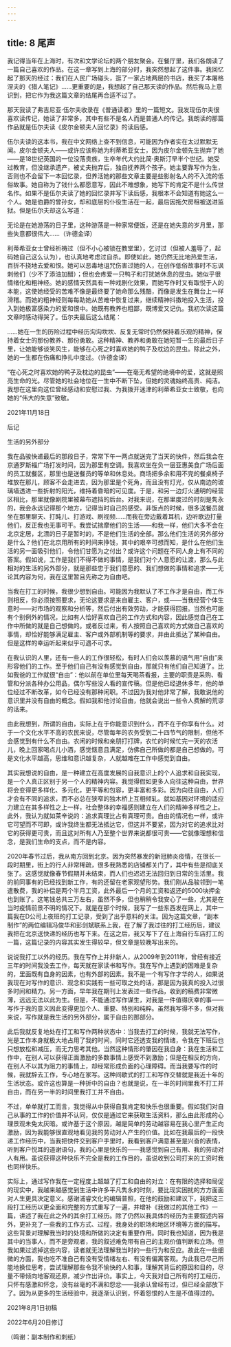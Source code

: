 ```yaml
---
---
---
```

title: 8 尾声
---




我记得当年在上海时，有次和文学论坛的两个朋友聚会。在餐厅里，我们各朗读了一篇自己喜欢的作品。在这一章写到上海的部分时，我突然想起了这件事。我回忆起了那天的经过：我们在人民广场碰头，逛了一家占地两层的书店，我买了本屠格涅夫的《猎人笔记》……更重要的是，我想起了自己那天读的作品。然后我马上意识到，把它作为我这篇文章的结尾再合适不过了。

那天我读了弗吉尼亚·伍尔夫收录在《普通读者》里的一篇短文。我发现伍尔夫很喜欢读传记，她读了非常多，其中有些不是名人而是普通人的传记。我朗读的那篇作品就是伍尔夫读《皮尔金顿夫人回忆录》的读后感。

伍尔夫读的这本书，我在中文网络上查不到信息，可能因为作者实在太过默默无闻。皮尔金顿夫人——或许应该称她为利蒂希亚女士，因为皮尔金顿先生抛弃了她——是18世纪英国的一位没落贵族，生卒年代大约比简·奥斯汀早半个世纪。她受过教育，但没继承遗产，被丈夫抛弃后，独自抚养两个孩子。她主要靠写作为生，否则也不会留下一本回忆录，但养活她的那些文章主要是些影射名人的不入流的低俗故事。她自称为了钱什么都愿意写，因此不难想象，她写下的肯定不是什么传世名作。如果不是伍尔夫读了她的回忆录并写下读后感，我根本不会知道有她这么一个人。她是伯爵的曾孙女，却和底层的仆役生活在一起，最后因拖欠房租被送进监狱。但是伍尔夫却这么写道：


无论是在她游荡的日子里，这种游荡是一种家常便饭，还是在她失意的岁月里，那些失意都很伟大……（许德金译）

利蒂希亚女士曾经祈祷过（但不小心被锁在教堂里），乞讨过（但被人羞辱了，起码她自己这么认为），也认真地考虑过自杀。即使如此，她仍然无比地热爱生活，百折不挠地去爱和恨。她可以恶毒地诅咒伤害过她的人，在创作低俗故事时不忘讽刺他们（少不了添油加醋）；但也会疼爱一只鸭子和打扰她休息的昆虫。她似乎很情绪化和粗神经。她的感情天然具有一种戏剧化效果，而她写作时又有取悦于人的本能，这使她经受的苦难不像是最终要了她命那么残酷，而像是发生在舞台上一样滑稽。而她的粗神经则每每助她从苦难中恢复过来，继续精神抖擞地投入生活，投入到她极富感染力的爱和恨中。她既有教养也粗鄙，既博爱又记仇。我初次读这篇文章时感动得哭了。伍尔夫最后这么结尾：


……她在一生的历险过程中经历沟沟坎坎、反复无常时仍然保持着乐观的精神，保持着女士的那份教养、那份勇敢。这种精神、教养和勇敢在她短暂一生的最后日子里，让她能够谈笑风生，能够在心死之时喜欢她的鸭子及枕边的昆虫。除此之外，她的一生都在伤痛和挣扎中度过。（许德金译）

“在心死之时喜欢她的鸭子及枕边的昆虫”——在毫无希望的绝境中的爱，这就是照亮生命的光。尽管她的社会地位在一生中不断下坠，但她的灵魂始终高贵、纯洁。我想在这里向这位曾经感动和安慰过我、为我拨开迷津的利蒂希亚女士致敬，也向她的“伟大的失意”致敬。

2021年11月18日





后记

生活的另外部分


我在品骏快递最后的那段日子，常常下午一两点就送完了当天的快件，然后我会在京通罗斯福广场打发时间，因为那里有空调。我喜欢坐在负一层亚惠美食广场后面的员工就餐区，那里也是送餐员的等单和休息处。商场把多余和用不完的餐桌椅子堆放在那儿，顾客不会走进去，因为那里是个死角，而且没有灯光，仅从南边的玻璃墙透进一些折射的阳光，维持着昏暗的可见度。于是，和另一边灯火通明的经营区相比，那里就像剧院里被幕布遮挡的后台。对我来说，在那里度过的时刻是隽永的，我会永远记得那个地方，记得当时自己的感受。非饭点的时候，很多送餐员就坐在那里聊天、打盹儿、打游戏、刷视频……而我在旁边戴着耳机，边听歌边打量他们，反正我也无事可干。我尝试揣摩他们的生活——和我一样，他们大多不会在北京定居，北漂的日子是暂时的，不是他们生活的全部。那么他们生活的另外部分是什么？他们在北京用所有的时间来挣钱，其中的艰辛可想而知，是什么在他们生活的另一面吸引他们，令他们甘愿为之付出？或许这个问题在不同人身上有不同的答案。假如说，工作是我们不得不做的事情，是我们对个人意愿的让渡，那么与此相对的生活的另外部分，就是那些忠于我们意愿的、我们想做的事情和追求——无论其内容为何，我在这里暂且先称之为自由吧。

当我在打工的时候，我很少想到自由。可能因为我默认了不工作才是自由，而工作则相反，你必须按照要求，无论这要求是来自雇主、客户，或——当我经营个体生意时——对市场的观察和分析等，然后付出有效劳动，才能获得回报。当然也可能有个别例外的情况，比如有人恰好喜欢自己的工作方式和内容，因此感觉自己在工作中所做的就是自己想做的。或者反过来，有人按照自己喜欢的方式做自己喜欢的事情，却恰好能够满足雇主、客户或外部机制等的要求，并由此抵达了某种自由。但是这样的幸运听起来似乎可遇不可求。

在我认识的人里，还有一些人的工作很轻松，有时人们会以羡慕的语气用“自由”来形容他们的工作。至于他们自己有没有感觉到自由，那就只有他们自己知道了。比如我爸的工作就很“自由”：他以前在单位里每天喝茶看报，主要的职责是采购、看管和分派各种办公用品，偶尔写些没人看的宣传稿。但是他已经退休多年，他的单位经过不断改革，如今已经没有那种闲职。不过因为我对他非常了解，我敢说他的意识里并没有自由的概念。假如我和他讨论自由，他就会说出一些令人费解的荒谬的话来。

由此我想到，所谓的自由，实际上在于你能意识到什么，而不在于你享有什么。对于一个文化水平不高的农民来说，尽管每年的农务受到二十四节气的限制，但他不会感觉到有什么不自由。农闲的时候和亲朋打打牌，农忙的时候忙完一天的农活儿，晚上回家喝点儿小酒，感觉惬意且满足，仿佛自己所做的都是自己想做的。可是文化水平越高，思维和意识越复杂，人就越难在工作中感觉到自由。

其实我想说的自由，是一种建立在高度发展的自我意识上的个人追求和自我实现，是一个人真正区别于另一个人的精神内容。我觉得假如更多人向往这种自由，世界将会变得更多样化、多元化，更平等和包容，更丰富和多彩。因为向往自由，人们才会有不同的追求，而不必总在狭窄的独木桥上互相倾轧。就如基因对环境的适应力建立在其多样性之上一样，社会整体的幸福感则建立在人们的精神多样性之上。此外，我认为就如莱辛说的：追求真理比占有真理可贵。自由的情况也一样，或许它可望而不可即，或许我终生都无法抵达它，但这并不要紧，因为对它的追求比对它的获得更可贵，而且这对所有人乃至整个世界来说都很可贵——它就像理想和信念，是我们生命的支点，而不是内容。

2020年春节过后，我从南方回到北京。因为突然暴发的新冠肺炎疫情，在很长一段时期里，街上的行人非常稀疏，很多我熟悉的店铺都关门了，其中有些是彻底关张了。这感觉就像春节假期并未结束，而人们也迟迟无法回归到日常的生活里。我的前同事有的已经找到新工作，有的还留在老家观望形势。我们刚从品骏领到一笔遣散费，我的补偿是两个半月工资，此外最后一个月的工资和返还的5000块押金也到账了。这笔钱总共三万左右，虽然不多，但也稍稍令我安心了一些，尤其是在当时疫情前景不明的情况下。就是在那个时候，我写了一些东西发在网上，其中一篇我在D公司上夜班的打工记录，受到了出乎意料的关注。因为这篇文章，“副本制作”的两位编辑冯俊华和彭剑斌联系上我，在了解了我过往的打工经历后，建议我把在北京送快递的经历也写下来。在这之后，我又写下了在上海自行车店打工的一篇，这篇记录的内容其实发生得较早，但文章是较晚写出来的。

说说我打工以外的经历。我在写作上并非新人，从2009年到2011年，曾经有接近三年的时间我没去工作，每天就在家读书和写作。我在写作上遇到的困难是复杂的，里面既有自身的因素，也有外部的因素。我不是一个有写作才华的人，如果说我现在对写作的意识、观念和实践有一些可取之处的话，那是因为我真的投入过很多时间和精力。另一方面，早年我在期刊上发表过一些作品，收到的稿费非常微薄，远远无法以此为生。但是，不能通过写作谋生，对我是一件值得庆幸的事——写作于我的意义因此变得更加个人、重要、特别和纯粹。虽然我写得不多，但对我来说，写作就是我生活的另外部分，属于自由的那部分。

此后我就反复地处在打工和写作两种状态中：当我去打工的时候，我就无法写作，光是工作本身就极大地占用了我的时间，同时它还透支我的情绪，令我在下班后也只想放松和减压，而无力思考其他。当然这种情形的肇因在我自身：我在生活和工作中，在别人可以获得正面激励的多数事情上感受不到激励；但是在相反的方向，在别人不以其为阻力的事情上，却经常形成负面的心理障碍。而当我要写作的时候，我就辞去工作，专心地在家写。这种间歇式的打工和写作交替就是我近十年的生活状态。或许这也算是一种折中的自由？也就是说，在一半的时间里我不打工并自由，而在另一半的时间里我打工并不自由。





不过，单单就打工而言，我觉得从中获得自我肯定和快乐也很重要。假如我们对自己从事的工作的价值并不认同，仅仅是通过它来获取生活资料，那么由此形成的心理景观未免太灰暗。或许基于这个原因，越是简单的劳动越容易在我心里产生正向激励，因为我能够很直观地看见我的劳动对人产生的价值。比如在我最后的一段快递工作经历中，当我把快件交到客户手里时，我看到客户满意甚至是兴奋的表情，听到客户悦耳的道谢语句，我的心里是快乐的——我感觉到自己有用、我的劳动对人有用。虽说获得这种快乐不完全是我的工作目的，虽说收到公司打来的工资时我也同样快乐。

实际上，通过写作我在一定程度上超越了打工和自由的对立：在有限的选择和局促的现实中，我越来越感觉到生活中许多平凡隽永的时刻，要比现实困扰的方方面面对人生更具决定意义。感谢浦睿文化的编辑普照，在他的鼓励和建议下，我把这三段打工经历以更全面和完整的方式重写了一遍，并增补《我做过的其他工作》一篇，讲述了我在此之外的其余打工经历。除了仍然以我具体的经历为主要叙述内容外，更补充了一些我的工作方式、过程，我身处的职场和地区环境等方面的描写。这些背景对理解我当时的处境和所做的决定有重要作用。同时我也知道，因为我是其中的当事人，而不是旁观者，我的叙述难免带有自己的主观价值判断和立场。但我如果过滤掉这些内容，读者就无法理解我当时的一些行为和反应。故此在一些细微的方面，我也吃不准自己有没有受情绪左右、有没有偏离客观。为此我已尽己所能地换位思考，尝试理解那些令我不愉快的人和事，理解其背后的原因和目的，尽量不带倾向地客观还原，减少作出评价。事实上，今天我对自己所有的打工经历，只怀有感激和怀念，没有丝毫的不满和怨忿——我承认曾经有过，但已经全部放下了。因为从更多的生活经验中，我逐渐认识到，怀着怨恨的人生是不值得过的。

2021年8月1日初稿

2022年6月20日修订

（鸣谢：副本制作和刺纸）